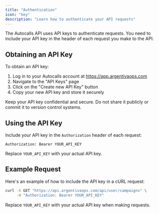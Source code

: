 ```yaml
---
title: "Authentication"
icon: "key"
description: "Learn how to authenticate your API requests"
---
```


The Autocalls API uses API keys to authenticate requests. You need to include your API key in the header of each request you make to the API.

## Obtaining an API Key

To obtain an API key:

1. Log in to your Autocalls account at https://app.argentivaops.com
2. Navigate to the "API Keys" page
3. Click on the "Create new API Key" button
4. Copy your new API key and store it securely

<Warning>
  Keep your API key confidential and secure. Do not share it publicly or commit
  it to version control systems.
</Warning>

## Using the API Key

Include your API key in the `Authorization` header of each request:

```
Authorization: Bearer YOUR_API_KEY
```

Replace `YOUR_API_KEY` with your actual API key.

## Example Request

Here's an example of how to include the API key in a cURL request:

```bash
curl -X GET "https://api.argentivaops.com/api/user/campaigns" \
     -H "Authorization: Bearer YOUR_API_KEY"
```

Replace `YOUR_API_KEY` with your actual API key when making requests.